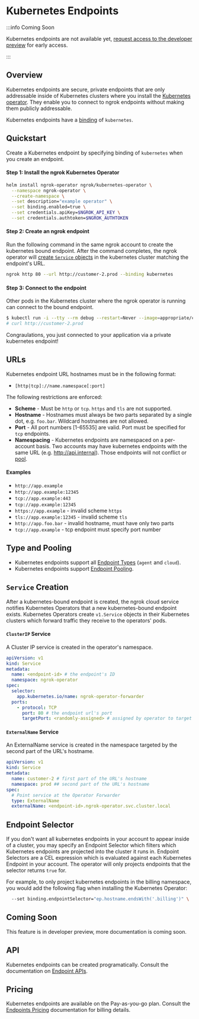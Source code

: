 # Kubernetes Endpoints

:::info Coming Soon

Kubernetes endpoints are not available yet, [request access to the developer
preview](https://dashboard.ngrok.com/developer-preview) for early access.

:::

## Overview

Kubernetes endpoints are secure, private endpoints that are only addressable
inside of Kubernetes clusters where you install the [Kubernetes
operator](/k8s/). They enable you to connect to ngrok endpoints without making
them publicly addressable.

Kubernetes endpoints have a
[binding](/universal-gateway/endpoints/overview/#binding) of `kubernetes`.

## Quickstart

Create a Kubernetes endpoint by specifying binding of `kubernetes` when you
create an endpoint.

#### Step 1: Install the ngrok Kubernetes Operator

```bash
helm install ngrok-operator ngrok/kubernetes-operator \
  --namespace ngrok-operator \
  --create-namespace \
  --set description="example operator" \
  --set binding.enabled=true \
  --set credentials.apiKey=$NGROK_API_KEY \
  --set credentials.authtoken=$NGROK_AUTHTOKEN
```

#### Step 2: Create an ngrok endpoint

Run the following command in the same ngrok account to create the kubernetes
bound endpoint. After the command completes, the ngrok operator will [create
`Service` objects](#service-creation) in the kubernetes cluster matching the
endpoint's URL.

```bash
ngrok http 80 --url http://customer-2.prod --binding kubernetes
```

#### Step 3: Connect to the endpoint

Other pods in the Kubernetes cluster where the ngrok operator is running can
connect to the bound endpoint.

```bash
$ kubectl run -i --tty --rm debug --restart=Never --image=appropriate/curl -- /bin/sh
# curl http://customer-2.prod
```

Congraulations, you just connected to your application via a private kubernetes
endpoint!

## URLs

Kubernetes endpoint URL hostnames must be in the following format:

- `[http|tcp]://name.namespace[:port]`

The following restrictions are enforced:

- **Scheme** - Must be `http` or `tcp`. `https` and `tls` are not supported.
- **Hostname** - Hostnames must always be two parts separated by a single dot,
  e.g. `foo.bar`. Wildcard hostnames are not allowed.
- **Port** - All port numbers [1-65535] are valid. Port must be specified for
  `tcp` endpoints.
- **Namespacing** - Kubernetes endpoints are namespaced on a per-account basis.
  Two accounts may have kubernetes endpoints with the same URL (e.g.
  http://api.internal). Those endpoints will not conflict or
  [pool](/universal-gateway/endpoint-pools).

#### Examples

- `http://app.example`
- `http://app.example:12345`
- `tcp://app.example:443`
- `tcp://app.example:12345`
- `https://app.example` - invalid scheme `https`
- `tls://app.example:12345` - invalid scheme `tls`
- `http://app.foo.bar` - invalid hostname, must have only two parts
- `tcp://app.example` - tcp endpoint must specify port number

## Type and Pooling

- Kubernetes endpoints support all [Endpoint
  Types](/universal-gateway/endpoints/#type) (`agent` and `cloud`).
- Kubernetes endpoints support [Endpoint
  Pooling](/universal-gateway/endpoint/pools).

## `Service` Creation

After a kubernetes-bound endpoint is created, the ngrok cloud service notifies
Kubernetes Operators that a new kubernetes-bound endpoint exists. Kubernetes
Operators create `v1.Service` objects in their Kubernetes clusters which
forward traffic they receive to the operators' pods.

#### `ClusterIP` Service

A Cluster IP service is created in the operator's namespace.

```yaml
apiVersion: v1
kind: Service
metadata:
  name: <endpoint-id> # the endpoint's ID
  namespace: ngrok-operator
spec:
  selector:
    app.kubernetes.io/name: ngrok-operator-forwarder
  ports:
    - protocol: TCP
      port: 80 # the endpoint url's port
      targetPort: <randomly-assigned> # assigned by operator to target the ngrok-operator-forwarder container
```

#### `ExternalName` Service

An ExternalName service is created in the namespace targeted by the second part
of the URL's hostname.

```yaml
apiVersion: v1
kind: Service
metadata:
  name: customer-2 # first part of the URL's hostname
  namespace: prod ## second part of the URL's hostname
spec:
  # Point service at the Operator Forwarder
  type: ExternalName
  externalName: <endpoint-id>.ngrok-operator.svc.cluster.local
```

## Endpoint Selector

If you don't want all kubernetes endpoints in your account to appear inside of
a cluster, you may specify an Endpoint Selector which filters which Kubernetes
endpoints are projected into the cluster it runs in. Endpoint Selectors are a
CEL expression which is evaluated against each Kubernetes Endpoint in your
account. The operator will only projects endpoints that the selector returns
`true` for.

For example, to only project kubernetes endpoints in the billing namespace, you would
add the following flag when installing the Kubernetes Operator:

```bash
  --set binding.endpointSelector="ep.hostname.endsWith('.billing')" \
```

## Coming Soon

This feature is in developer preview, more documentation is coming soon.

## API

Kubernetes endpoints can be created programatically. Consult the documentation
on [Endpoint APIs](/endpoints/overview/#api).

## Pricing

Kubernetes endpoints are available on the Pay-as-you-go plan. Consult the
[Endpoints Pricing](/universal-gateway/endpoints/overview/#pricing)
documentation for billing details.
